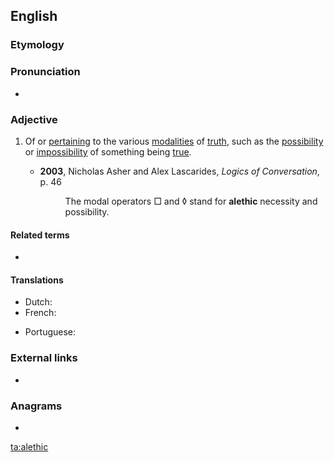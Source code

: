 ==English==
{{wikipedia|alethic mood}}

===Etymology===
{{etyl|grc|en}} {{m|grc|ἀλήθεια||truth}}

===Pronunciation===
* {{IPA|/əˈliːθɪk/|/əˈlɛθɪk/|lang=en}}

===Adjective===
{{en-adj}}

# {{lb|en|logic}} Of or [[pertain]]ing to the various [[modality|modalities]] of [[truth]], such as the [[possibility]] or [[impossibility]] of something being [[true]].
#* '''2003''', Nicholas Asher and Alex Lascarides, ''Logics of Conversation'', p. 46
#*: The modal operators □ and ◊ stand for '''alethic''' necessity and possibility.

====Related terms====
* {{l|en|alethiology}}

====Translations====
{{trans-top|logic: pertaining to the modalities of truth}}
* Dutch: {{t|nl|alethisch}}
* French: {{t+|fr|aléthique|m|f}}
{{trans-mid}}
* Portuguese: {{t|pt|alético}}
{{trans-bottom}}

===External links===
<!-- Webster 1913 and Century 1911 do not have "alethic"; Century 1911 has "alethiology" -->
* {{R:OneLook}}

===Anagrams===
* {{l|en|ethical}}

[[ta:alethic]]